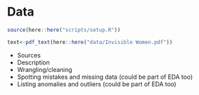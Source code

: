 # Data

```r
source(here::here("scripts/setup.R"))
```




```r
text<-pdf_text(here::here("data/Invisible Women.pdf"))
```



* Sources
* Description
* Wrangling/cleaning
* Spotting mistakes and missing data (could be part of EDA too)
* Listing anomalies and outliers (could be part of EDA too)



